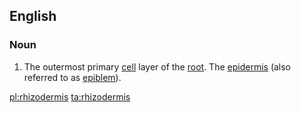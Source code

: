 ==English==

===Noun===
{{en-noun|-}}

# {{biology}} The outermost primary [[cell]] layer of the [[root]]. The [[epidermis]] (also referred to as [[epiblem]]).

[[pl:rhizodermis]]
[[ta:rhizodermis]]